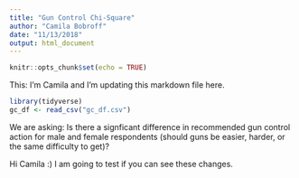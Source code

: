 ```yaml
---
title: "Gun Control Chi-Square"
author: "Camila Bobroff"
date: "11/13/2018"
output: html_document
---
```


```r
knitr::opts_chunk$set(echo = TRUE)
```

This: I'm Camila and I'm updating this markdown file here. 

```r
library(tidyverse)
gc_df <- read_csv("gc_df.csv")

```

We are asking: Is there a signficant difference in recommended gun control action for male and female respondents (should guns be easier, harder, or the same difficulty to get)?

Hi Camila :) I am going to test if you can see these changes.

